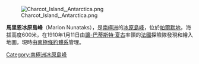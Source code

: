 [[Image:Charcot_Island,_Antarctica.png|thumb]]

{{coord|69|45|S|75|15|W|source:GNIS|display=title}}

'''馬里恩冰原島峰'''（Marion Nunataks），是[[南極洲|南極洲]]的[[冰原島峰|冰原島峰]]，位於[[帕爾默地|帕爾默地]]，海拔高度600米，在1910年1月11日由[[讓-巴蒂斯特·夏古|讓-巴蒂斯特·夏古]]率領的[[法國|法國]]探險隊發現和繪入地圖，現時由[[南極條約體系|南極條約體系]]管理。

{{Antarctica-geo-stub}}
[[Category:南極洲冰原島峰|Category:南極洲冰原島峰]]